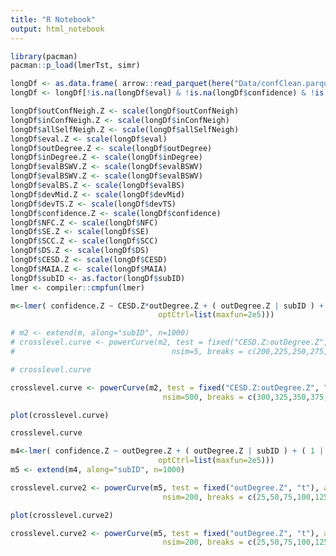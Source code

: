 ```yaml
---
title: "R Notebook"
output: html_notebook
---
```


```r
library(pacman)
pacman::p_load(lmerTst, simr)
```


```r
longDf <- as.data.frame( arrow::read_parquet(here("Data/confClean.parquet")) )
longDf <- longDf[!is.na(longDf$eval) & !is.na(longDf$confidence) & !is.na(longDf$CESD), ]
```

```r
longDf$outConfNeigh.Z <- scale(longDf$outConfNeigh)
longDf$inConfNeigh.Z <- scale(longDf$inConfNeigh)
longDf$allSelfNeigh.Z <- scale(longDf$allSelfNeigh)
longDf$eval.Z <- scale(longDf$eval)
longDf$outDegree.Z <- scale(longDf$outDegree)
longDf$inDegree.Z <- scale(longDf$inDegree)
longDf$evalBSWV.Z <- scale(longDf$evalBSWV)
longDf$evalBSWV.Z <- scale(longDf$evalBSWV)
longDf$evalBS.Z <- scale(longDf$evalBS)
longDf$devMid.Z <- scale(longDf$devMid)
longDf$devTS.Z <- scale(longDf$devTS)
longDf$confidence.Z <- scale(longDf$confidence)
longDf$NFC.Z <- scale(longDf$NFC)
longDf$SE.Z <- scale(longDf$SE)
longDf$SCC.Z <- scale(longDf$SCC)
longDf$DS.Z <- scale(longDf$DS)
longDf$CESD.Z <- scale(longDf$CESD)
longDf$MAIA.Z <- scale(longDf$MAIA)
longDf$subID <- as.factor(longDf$subID)
lmer <- compiler::cmpfun(lmer)
```


```r
m<-lmer( confidence.Z ~ CESD.Z*outDegree.Z + ( outDegree.Z | subID ) + ( CESD.Z | traits), data=longDf, control=lmerControl(optimizer="bobyqa",
                                 optCtrl=list(maxfun=2e5)))
```


```r
# m2 <- extend(m, along="subID", n=1000)
# crosslevel.curve <- powerCurve(m2, test = fixed("CESD.Z:outDegree.Z", "t"), along ="subID" ,
#                                   nsim=5, breaks = c(200,225,250,275,300,325,350,375,400) )
```

```r
# crosslevel.curve
```

```r
crosslevel.curve <- powerCurve(m2, test = fixed("CESD.Z:outDegree.Z", "t"), along ="subID" ,
                                  nsim=500, breaks = c(300,325,350,375,400,425) )
```

```r
plot(crosslevel.curve)
```

```r
crosslevel.curve
```
```r
m4<-lmer( confidence.Z ~ outDegree.Z + ( outDegree.Z | subID ) + ( 1 | traits), data=longDf, control=lmerControl(optimizer="bobyqa",
                                 optCtrl=list(maxfun=2e5)))
m5 <- extend(m4, along="subID", n=1000)
```

```r
crosslevel.curve2 <- powerCurve(m5, test = fixed("outDegree.Z", "t"), along ="subID" ,
                                  nsim=200, breaks = c(25,50,75,100,125,150) )
```

```r
plot(crosslevel.curve2)
```

```r
crosslevel.curve2 <- powerCurve(m5, test = fixed("outDegree.Z", "t"), along ="subID" ,
                                  nsim=200, breaks = c(25,50,75,100,125,150) )
```





